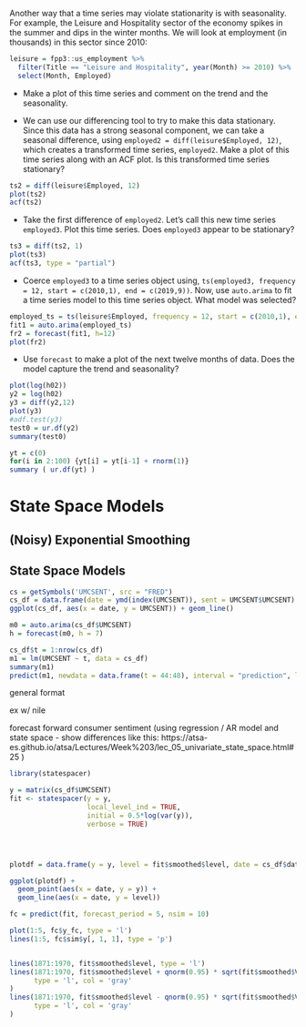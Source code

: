 Another way that a time series may violate stationarity is with seasonality. For example, the Leisure and Hospitality sector of the economy spikes in the summer and dips in the winter months. We will look at employment (in thousands) in this sector since 2010:

```r
leisure = fpp3::us_employment %>% 
  filter(Title == "Leisure and Hospitality", year(Month) >= 2010) %>% 
  select(Month, Employed)
```

- Make a plot of this time series and comment on the trend and the seasonality.

- We can use our differencing tool to try to make this data stationary. Since this data has a strong seasonal component, we can take a seasonal difference, using `employed2 = diff(leisure$Employed, 12)`, which creates a transformed time series, `employed2`. Make a plot of this time series along with an ACF plot. Is this transformed time series stationary?

```r
ts2 = diff(leisure$Employed, 12)
plot(ts2)
acf(ts2)
```

- Take the first difference of `employed2`. Let's call this new time series `employed3`.  Plot this time series. Does `employed3` appear to be stationary?

```r
ts3 = diff(ts2, 1)
plot(ts3)
acf(ts3, type = "partial")
```

- Coerce `employed3` to a time series object using, `ts(employed3, frequency = 12, start = c(2010,1), end = c(2019,9))`. Now, use `auto.arima` to fit a time series model to this time series object. What model was selected?

```r
employed_ts = ts(leisure$Employed, frequency = 12, start = c(2010,1), end = c(2019,9))
fit1 = auto.arima(employed_ts)
fr2 = forecast(fit1, h=12)
plot(fr2)
```

- Use `forecast` to make a plot of the next twelve months of data. Does the model capture the trend and seasonality?

```r
plot(log(h02))
y2 = log(h02)
y3 = diff(y2,12)
plot(y3)
#adf.test(y3)
test0 = ur.df(y2)
summary(test0)

yt = c(0)
for(i in 2:100) {yt[i] = yt[i-1] + rnorm(1)}
summary ( ur.df(yt) )
```





# State Space Models

## (Noisy) Exponential Smoothing

## State Space Models

```r
cs = getSymbols('UMCSENT', src = "FRED")
cs_df = data.frame(date = ymd(index(UMCSENT)), sent = UMCSENT$UMCSENT) %>% filter(date > mdy("4-1-2020"))
ggplot(cs_df, aes(x = date, y = UMCSENT)) + geom_line()

```


```r
m0 = auto.arima(cs_df$UMCSENT)
h = forecast(m0, h = 7)

cs_df$t = 1:nrow(cs_df)
m1 = lm(UMCSENT ~ t, data = cs_df)
summary(m1)
predict(m1, newdata = data.frame(t = 44:48), interval = "prediction", level = .95)
```

general format

ex w/ nile

forecast forward consumer sentiment (using regression / AR model and state space - show differences like this: https://atsa-es.github.io/atsa/Lectures/Week%203/lec_05_univariate_state_space.html#25    )


```r
library(statespacer)

y = matrix(cs_df$UMCSENT)
fit <- statespacer(y = y,
                   local_level_ind = TRUE,
                   initial = 0.5*log(var(y)),
                   verbose = TRUE)




plotdf = data.frame(y = y, level = fit$smoothed$level, date = cs_df$date)

ggplot(plotdf) +
  geom_point(aes(x = date, y = y)) +
  geom_line(aes(x = date, y = level))

fc = predict(fit, forecast_period = 5, nsim = 10)

plot(1:5, fc$y_fc, type = 'l')
lines(1:5, fc$sim$y[, 1, 1], type = 'p')


lines(1871:1970, fit$smoothed$level, type = 'l')
lines(1871:1970, fit$smoothed$level + qnorm(0.95) * sqrt(fit$smoothed$V[1,1,]),
      type = 'l', col = 'gray'
)
lines(1871:1970, fit$smoothed$level - qnorm(0.95) * sqrt(fit$smoothed$V[1,1,]),
      type = 'l', col = 'gray'
)



```

